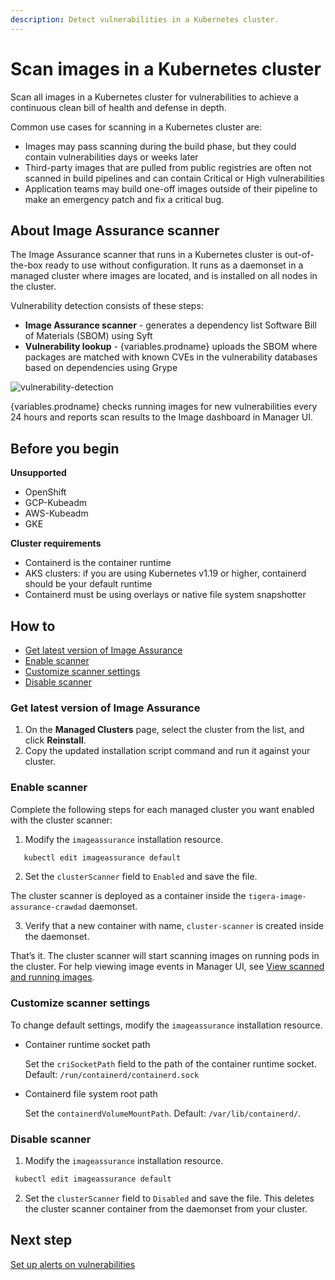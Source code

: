 ```yaml
---
description: Detect vulnerabilities in a Kubernetes cluster.
---
```


# Scan images in a Kubernetes cluster

Scan all images in a Kubernetes cluster for vulnerabilities to achieve a continuous clean bill of health and defense in depth.

Common use cases for scanning in a Kubernetes cluster are:

- Images may pass scanning during the build phase, but they could contain vulnerabilities days or weeks later
- Third-party images that are pulled from public registries are often not scanned in build pipelines and can contain Critical or High vulnerabilities
- Application teams may build one-off images outside of their pipeline to make an emergency patch and fix a critical bug.

## About Image Assurance scanner

The Image Assurance scanner that runs in a Kubernetes cluster is out-of-the-box ready to use without configuration. It runs as a daemonset in a managed cluster where images are located, and is installed on all nodes in the cluster.

Vulnerability detection consists of these steps:

- **Image Assurance scanner** - generates a dependency list Software Bill of Materials (SBOM) using Syft
- **Vulnerability lookup** - {variables.prodname} uploads the SBOM where packages are matched with known CVEs in the vulnerability databases based on dependencies using Grype

![vulnerability-detection](/img/calico-cloud/vulnerability-detection.png)

{variables.prodname} checks running images for new vulnerabilities every 24 hours and reports scan results to the Image dashboard in Manager UI.

## Before you begin

**Unsupported**
- OpenShift
- GCP-Kubeadm
- AWS-Kubeadm
- GKE

**Cluster requirements**
- Containerd is the container runtime
- AKS clusters: if you are using Kubernetes v1.19 or higher, containerd should be your default runtime
- Containerd must be using overlays or native file system snapshotter

## How to
- [Get latest version of Image Assurance](#get-latest-version-of-image-assurance)
- [Enable scanner](#enable-scanner)
- [Customize scanner settings](#customize-scanner-settings)
- [Disable scanner](#disable-scanner)

### Get latest version of Image Assurance

1. On the **Managed Clusters** page, select the cluster from the list, and click **Reinstall**.
1. Copy the updated installation script command and run it against your cluster.

### Enable scanner

Complete the following steps for each managed cluster you want enabled with the cluster scanner:

1. Modify the `imageassurance` installation resource.

```bash
   kubectl edit imageassurance default
   ```

2. Set the `clusterScanner` field to `Enabled` and save the file.

The cluster scanner is deployed as a container inside the `tigera-image-assurance-crawdad` daemonset.

3. Verify that a new container with name, `cluster-scanner` is created inside the daemonset.

That’s it. The cluster scanner will start scanning images on running pods in the cluster. For help viewing image events in Manager UI, see [View scanned and running images](../understanding-scan-results).

### Customize scanner settings

To change default settings, modify the `imageassurance` installation resource.

- Container runtime socket path

    Set the `criSocketPath` field to the path of the container runtime socket. Default: `/run/containerd/containerd.sock`

- Containerd file system root path

    Set the `containerdVolumeMountPath`. Default: `/var/lib/containerd/`.

### Disable scanner

1. Modify the `imageassurance` installation resource.

```bash
 kubectl edit imageassurance default
   ```

2. Set the `clusterScanner` field to `Disabled` and save the file. This deletes the cluster scanner container from the daemonset from your cluster.

## Next step

[Set up alerts on vulnerabilities ](../set-up-alerts)